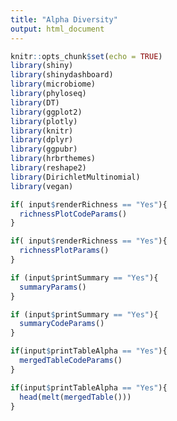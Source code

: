 ```yaml
---
title: "Alpha Diversity"
output: html_document
---
```

```r
knitr::opts_chunk$set(echo = TRUE)
library(shiny)
library(shinydashboard)
library(microbiome)
library(phyloseq)
library(DT)
library(ggplot2)
library(plotly)
library(knitr)
library(dplyr)
library(ggpubr)
library(hrbrthemes)
library(reshape2)
library(DirichletMultinomial)
library(vegan)
```

```r
if( input$renderRichness == "Yes"){
  richnessPlotCodeParams()
}
```
```r
if( input$renderRichness == "Yes"){
  richnessPlotParams()
}
```
```r
if (input$printSummary == "Yes"){
  summaryParams()
}
```
```r
if (input$printSummary == "Yes"){
  summaryCodeParams()
}
```
```r
if(input$printTableAlpha == "Yes"){
  mergedTableCodeParams()
}
```
```r
if(input$printTableAlpha == "Yes"){
  head(melt(mergedTable()))
}
```
